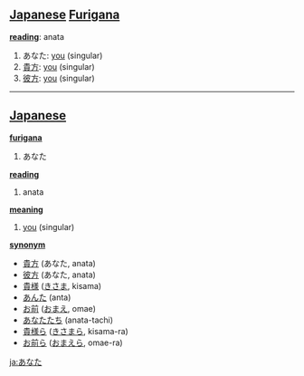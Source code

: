 == [[Japanese]] [[Furigana]] ==                             

'''[[reading]]''': anata

# あなた: [[you]] (singular)
# [[貴方]]: [[you]] (singular)
# [[彼方]]: [[you]] (singular)

----

== [[Japanese]] ==                                          

'''[[furigana]]'''
# あなた

'''[[reading]]'''
# anata

'''[[meaning]]'''
# [[you]] (singular)

'''[[synonym]]'''
* [[貴方]] (あなた, anata)
* [[彼方]] (あなた, anata)
* [[貴様]] ([[きさま]], kisama)
* [[あんた]] (anta)
* [[お前]] ([[おまえ]], omae)
* [[あなたたち]] (anata-tachi)
* [[貴様ら]] ([[きさまら]], kisama-ra)
* [[お前ら]] ([[おまえら]], omae-ra)

[[ja:あなた]]